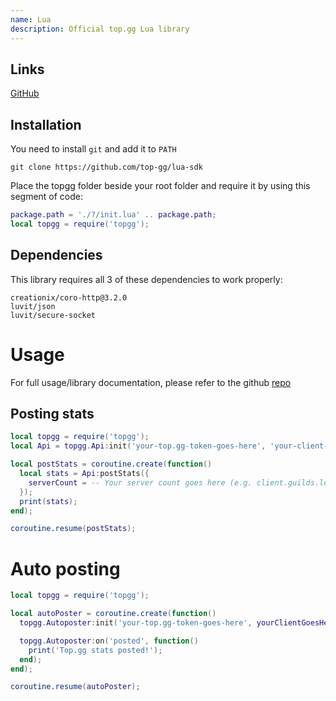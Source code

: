 ```yaml
---
name: Lua
description: Official top.gg Lua library
---
```


## Links

[GitHub](https://github.com/top-gg/lua-sdk)

## Installation

You need to install `git` and add it to `PATH`

`git clone https://github.com/top-gg/lua-sdk`

Place the topgg folder beside your root folder and require it by using this segment of code:

```lua
package.path = './?/init.lua' .. package.path;
local topgg = require('topgg');
```

## Dependencies

This library requires all 3 of these dependencies to work properly:

```
creationix/coro-http@3.2.0
luvit/json
luvit/secure-socket
```

# Usage

For full usage/library documentation, please refer to the github [repo](https://github.com/top-gg/lua-sdk)

## Posting stats

```lua
local topgg = require('topgg');
local Api = topgg.Api:init('your-top.gg-token-goes-here', 'your-client-ID-goes-here');

local postStats = coroutine.create(function()
  local stats = Api:postStats({
    serverCount = -- Your server count goes here (e.g. client.guilds.len())
  });
  print(stats);
end);

coroutine.resume(postStats);
```

# Auto posting

```lua
local topgg = require('topgg');

local autoPoster = coroutine.create(function()
  topgg.Autoposter:init('your-top.gg-token-goes-here', yourClientGoesHere);

  topgg.Autoposter:on('posted', function()
    print('Top.gg stats posted!');
  end);
end);

coroutine.resume(autoPoster);
```
